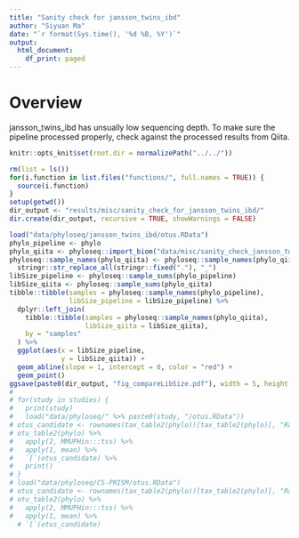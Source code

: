 ```yaml
---
title: "Sanity check for jansson_twins_ibd"
author: "Siyuan Ma"
date: "`r format(Sys.time(), '%d %B, %Y')`"
output: 
  html_document:
    df_print: paged
---
```

# Overview
jansson_twins_ibd has unsually low sequencing depth. To make sure the pipeline processed properly, check against the processed results from Qiita.
```r
knitr::opts_knit$set(root.dir = normalizePath("../../"))
```
```r
rm(list = ls())
for(i.function in list.files("functions/", full.names = TRUE)) {
  source(i.function)
}
setup(getwd())
dir_output <- "results/misc/sanity_check_for_jansson_twins_ibd/"
dir.create(dir_output, recursive = TRUE, showWarnings = FALSE)
```

```r
load("data/phyloseq/jansson_twins_ibd/otus.RData")
phylo_pipeline <- phylo
phylo_qiita <- phyloseq::import_biom("data/misc/sanity_check_jansson_twins_ibd/otu_table.biom")
phyloseq::sample_names(phylo_qiita) <- phyloseq::sample_names(phylo_qiita) %>% 
  stringr::str_replace_all(stringr::fixed("."), "_")
libSize_pipeline <- phyloseq::sample_sums(phylo_pipeline)
libSize_qiita <- phyloseq::sample_sums(phylo_qiita)
tibble::tibble(samples = phyloseq::sample_names(phylo_pipeline),
               libSize_pipeline = libSize_pipeline) %>% 
  dplyr::left_join(
    tibble::tibble(samples = phyloseq::sample_names(phylo_qiita),
                   libSize_qiita = libSize_qiita),
    by = "samples"
  ) %>% 
  ggplot(aes(x = libSize_pipeline,
             y = libSize_qiita)) +
  geom_abline(slope = 1, intercept = 0, color = "red") +
  geom_point()
ggsave(paste0(dir_output, "fig_compareLibSize.pdf"), width = 5, height = 5)
# 
# for(study in studies) {
#   print(study)
#   load("data/phyloseq/" %>% paste0(study, "/otus.RData"))
# otus_candidate <- rownames(tax_table2(phylo))[tax_table2(phylo)[, "Rank6"] == "g__Dehalobacterium"]
# otu_table2(phylo) %>% 
#   apply(2, MMUPHin:::tss) %>% 
#   apply(1, mean) %>% 
#   `[`(otus_candidate) %>% 
#   print()
# }
# load("data/phyloseq/CS-PRISM/otus.RData")
# otus_candidate <- rownames(tax_table2(phylo))[tax_table2(phylo)[, "Rank6"] == "g__Dehalobacterium"]
# otu_table2(phylo) %>% 
#   apply(2, MMUPHin:::tss) %>% 
#   apply(1, mean) %>% 
  # `[`(otus_candidate)
```
